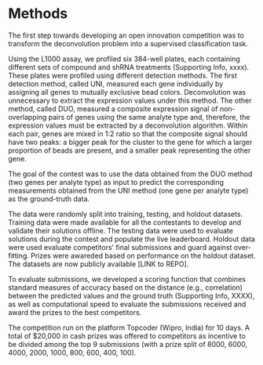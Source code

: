 Methods
========

The first step towards developing an open innovation competition was to transform the deconvolution problem into a supervised classification task. 

Using the L1000 assay, we profiled six 384-well plates, each containing different sets of compound and shRNA treatments (Supporting Info, xxxx). These plates were profiled using different detection methods. 
The first detection method, called UNI, measured each gene individually by assigning all genes to mutually exclusive bead colors. Deconvolution was unnecessary to extract the expression values under this method.
The other method, called DUO, measured a composite expression signal of non-overlapping pairs of genes using the same analyte type and, therefore, the expression values must be extracted by a deconvolution algorithm. 
Within each pair, genes are mixed in 1:2 ratio so that the composite signal should have two peaks: a bigger peak for the cluster to the gene for which a larger proportion of beads are present, and a smaller peak representing the other gene. 

The goal of the contest was to use the data obtained from the DUO method (two genes per analyte type) as input to predict the corresponding measurements obtained from the UNI method (one gene per analyte type) as the ground-truth data.

The data were randomly split into training, testing, and holdout datasets. Training data were made available for all the contestants to develop and validate their solutions offline. The testing data were used to evaluate solutions during the contest and populate the live leaderboard. Holdout data were used evaluate competitors’ final submissions and guard against over-fitting. Prizes were awareded based on performance on the holdout dataset. The datasets are now publicly available [LINK to REPO]. 

<!-- FOOTNOTE: Since the L1000 assay returns gene-expression profiles for 978 genes, we combined data from two plates to match the amount of data produced.  -->

To evaluate submissions, we developed a scoring function that combines standard measures of accuracy based on the distance (e.g., correlation) between the predicted values and the ground truth (Supporting Info, XXXX), as well as computational speed to evaluate the submissions received and award the prizes to the best competitors. 

The competition run on the platform Topcoder (Wipro, India) for 10 days. A total of $20,000 in cash prizes was offered to competitors as incentive to be divided among the top 9 submissions (with a prize split of 8000, 6000, 4000, 2000, 1000, 800, 600, 400, 100). 

<!-- (spearman rank correlation between algorithmic predictions and the ground-truth data, and AUC between extreme-modulations predicted based on DUO data and observed extreme modulations in UNI data) -->

<!-- 
In biomedical research, our focus here, deconvolution problems are common in multianalyte assay methods. These methods are widely used to do X, Y and Z. In general terms, multianalyte assay methods are based on microspheres with different fluorescence decay times. This feature can be used to do X, Y, and Z. [EXPLAIN BRIEFLY CMap PROBLEM].
One problem with existing approaches is that they […. ]

To identify accurate methods we launched an open challenge that allowed a rapid exploration of different approaches. Key ingredients of there challenges are:
training and testing dataset
benchmark solution to improve
 -->
<!-- alt. wording
In a single experiment, CMap makes 488 measurements, each made by a different colored bead. Each measurement produces an intensity histogram (a list of integers), which characterizes the expression of two distinct genes in the given sample (for a total of 488 x 2 = 976 genes). The genes are mixed in 2:1 ratio. Thus, the areas under the peaks have 2:1 ratio, which enables association of each peak with a specific gene. In the ideal case, each histogram consists of two peaks (see Figure 1), each corresponding to a single gene. 
-->

<!-- alt. wording
Although the scanner is designed to detect only 500 different bead types, CMap uses it to measure ~1,000 landmark genes (978 genes to be exact). Of the 500 available types, 12 are used to measure controls. The remaining 488 colors are each used to measure two genes. The 976 landmark genes (excluding two genes that are measured independently) are grouped into pairs and coupled to beads of the same color. Genes coupled to the same bead color are combined in a ratio of 2:1 prior to use. So, the detected signal intensity for each bead color provides a composite measure of the abundance of the transcripts of the two genes.
-->

<!-- 
## Statistical deconvolution of gene-specific expression profiles.

In each sample, assume fluorescent-intensity values $X_{ij}$ for beads $i=1,2,\dots, n$ and analytes $j=1,2,\dots, J$, and gene-specific proportions $w_{ik}$ for beads $i=1,2,\dots, n$ and genes $k=1,2,\dots, K$. Our model of analyte fluourescent intensity is:
\[
  X_{ij} = \sum_{k=1}^{K} w_{ik} h_{kj} + e_{ij}. 
\]
where $h_{ik}$ is the gene-expression value for genes $k=1,2,\dots, K$ and analytes $j=1,2,\dots, J$. 

For the $UNI$ detection method, the gene-specific proportions are such that each analyte has only one gene. Hence, $w^{\text{uni}}_{ik} = 1$ when $j = k$, and it is zero otherwise. This implies that each sample can detect at most $J$ different genes under the UNI method. 

For the $DUO$ detection method, the gene-specific proportions are such that each analyte is paired with two genes in 1:2 ratio. Hence, pick an element $g\in G^2$ from the set $G^2$ of all non-overlapping subsets of size two of the gene set $G$. For each pair of genes in $g$ associated with an analyte $j$, we have: $w^{\text{duo}}_{i1} = 2/3$, $w_{i2}=1/3$ and is zero otherwise. 
 -->

<!-- from problem statement
Each measurement produces an intensity histogram (a list of integers), which characterizes expression of two distinct genes in the sample (for a total of 488 x 2 = 976 genes). In the ideal case, each histogram consists of two peaks (see Figure 1), each corresponding to a single gene. The genes are mixed in 2:1 ratio, thus the areas under the peaks have 2:1 ratio, which allows us to associate each peak with the specific gene. The median position of each peak corresponds to the gene's expression level, and that's what you need to determine in this challenge.
-->



